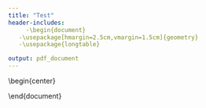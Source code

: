 ```yaml
---
title: "Test"
header-includes:
     -\begin{document}
   -\usepackage[hmargin=2.5cm,vmargin=1.5cm]{geometry}
   -\usepackage{longtable}

output: pdf_document
---
```


\setlength\LTleft{-0.8in}
\setlength\LTright{-0.8in}

\begin{center}
\begin{longtable}{@{\extracolsep{\fill}}*5{l}}

\caption{A simple longtable example}\\

\textbf{taxonomy} & \textbf{domains} & \textbf{facets} & \textbf{reliability*} & \textbf{validity} \\
\hline
\endfirsthead
\multicolumn{5}{c}{\tablename\ \thetable\ -- \textit{Continued from previous page}} \\

\textbf{taxonomy} & \textbf{domains} & \textbf{facets} & \textbf{reliability (no of items)} & \textbf{validity} \\
\hline
\endhead
\hline \multicolumn{6}{r}{\textit{Continued on next page}} \\
\endfoot
\endlastfoot


         HEXACO&                    &                        &             &     ya sabes que si nena di que si    \\
             & Humility           & Sincerity              & 0.66        &         \\
             &                    & Fairness               & 0.76        &         \\
             &                    & Greed Avoidance        & 0.81        &         \\
             &                    & Modesty                & 0.68        &         \\
             & Emotionality       & Fearfulness            & 0.7         &         \\
             &                    & Anxiety                & 0.64        &         \\
             &                    & Dependence             & 0.8         &         \\
             &                    & Sentimentality         & 0.7         &         \\
             & Extraversion       & Social Self-Esteem     & 0.67        &         \\
             &                    & Social Boldness        & 0.76        &         \\
             &                    & Sociability            & 0.71        &         \\
             &                    & Liveliness             & 0.76        &         \\
             & Agreeableness      & Forgivingness          & 0.74        &         \\
             &                    & Gentleness             & 0.66        &         \\
             &                    & Flexibility            & 0.61        &         \\
             &                    & Patience               & 0.79        &         \\
             & Conscientiousness  & Organization           & 0.74        &         \\
             &                    & Diligence              & 0.7         &         \\
             &                    & Perfectionism          & 0.69        &         \\
             &                    & Prudence               & 0.69        &         \\
             & Openness           & Aesthetic              & 0.66        &         \\
             &                    & Inquisitiveness        & 0.66        &         \\
             &                    & Creativity             & 0.75        &         \\
             &                    & Unconventionality      & 0.52        &         \\[1cm]
             

         NEO-PI-r     &      &                      &             &         \\
         & Neuroticism       & Anxiety              & 0.78        &         \\
         &                   & Angry Hostility      & 0.75        &         \\
         &                   & Depression           & 0.81        &         \\
         &                   & Self-Consciousness   & 0.68        &         \\
         &                   & Impulsiveness        & 0.7         &         \\
         &                   & Vulnerability        & 0.77        &         \\
         & Extraversion      & Warmth               & 0.73        &         \\
         &                   & Gregariousness       & 0.72        &         \\
         &                   & Assertiveness        & 0.77        &         \\
         &                   & Activity             & 0.63        &         \\
         &                   & Excitement Seeking   & 0.65        &         \\
         &                   & Positive Emotions    & 0.73        &         \\
         & Openness          & Fantasy              & 0.76        &         \\
         &                   & Aesthetics           & 0.76        &         \\
         &                   & Feelings             & 0.66        &         \\
         &                   & Actions              & 0.58        &         \\
         &                   & Ideas                & 0.8         &         \\
         &                   & Values               & 0.67        &         \\
         & Agreeableness     & Trust                & 0.79        &         \\
         &                   & Straightforwardness  & 0.71        &         \\
         &                   & Altruism             & 0.75        &         \\
         &                   & Compliance           & 0.59        &         \\
         &                   & Modesty              & 0.67        &         \\
         &                   & Tender-Mindedness    & 0.56        &         \\
         & Conscientiousness & Competence           & 0.67        &         \\
         &                   & Order                & 0.66        &         \\
         &                   & Dutifulness          & 0.62        &         \\
         &                   & Achievement Striving & 0.67        &         \\
         &                   & Self-Discipline      & 0.75        &         \\
         &                   & Deliberation         & 0.71        &         \\[1cm]    
         
\pagebreak


         BFI-2    &                       &                        & *           &        \\
         & Extraversion          &                        &             &         \\
         &                       & Sociability            & 0.83        &         \\
         &                       & Assertiveness          & 0.8         &         \\
         &                       & Energy level           & 0.74        &         \\
         & Agreeableness         &                        &             &         \\
         &                       & Compassion             & 0.68        &         \\
         &                       & Respectfulness         & 0.66        &         \\
         &                       & Trust                  & 0.75        &         \\
         & Conscientiousness     &                        &             &         \\
         &                       & Organization           & 0.76        &         \\
         &                       & Productiveness         & 0.74        &         \\
         &                       & Responsability         & 0.68        &         \\
         & Negative Emotionality &                        &             &         \\
         &                       & Anxiety                & 0.79        &         \\
         &                       & Depression             & 0.74        &         \\
         &                       & Emotional Volatility   & 0.7         &         \\
         & Open-mindedness       &                        &             &         \\
         &                       & Intellectual curiosity & 0.78        &         \\
         &                       & Aesthetic Sensitivity  & 0.67        &         \\
         &                       & Creative Imagination   & 0.67        &         \\[1cm]    

         
        IPIP-NEO-120 &                        &                      &             &   \\
             & Neuroticism            & Anxiety              & 0.78        &         \\
             &                        & Anger                & 0.87        &         \\
             &                        & Depression           & 0.85        &         \\
             &                        & Self-Consciousness   & 0.74        &         \\
             &                        & Inmoderation         & 0.72        &         \\
             &                        & Vulnerability        & 0.76        &         \\
             & Extraversion           & Friendliness         & 0.81        &         \\
             &                        & Gregariousness       & 0.79        &         \\
             &                        & Assertiveness        & 0.85        &         \\
             &                        & Activity Level       & 0.71        &         \\
             &                        & Excitement Seeking   & 0.77        &         \\
             &                        & Cheerfulness         & 0.8         &         \\
             & Openness to Experience & Imagination          & 0.83        &         \\
             &                        & Artistic interests   & 0.76        &         \\
             &                        & Emotionality         & 0.69        &         \\
             &                        & Adventurousness      & 0.72        &         \\
             &                        & Intellect            & 0.75        &         \\
             &                        & Liberalism           & 0.64        &         \\
             & Agreeableness          & Trust                & 0.86        &         \\
             &                        & Morality             & 0.76        &         \\
             &                        & Altruism             & 0.76        &         \\
             &                        & Cooperation          & 0.73        &         \\
             &                        & Modesty              & 0.76        &         \\
             &                        & Sympathy             & 0.72        &         \\
             & Conscientiousness      & Self-Efficacy        & 0.63        &         \\
             &                        & Orderliness          & 0.83        &         \\
             &                        & Dutifulness          & 0.69        &         \\
             &                        & Achievement-striving & 0.8         &         \\
             &                        & Self-Discipline      & 0.73        &         \\
             &                        & Cautiousness         & 0.87        &          \\            
\end{longtable}





\end{document}